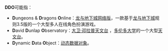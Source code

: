 '''DDO'''可能指：

* '''D'''ungeons & '''D'''ragons '''O'''nline：[[龙与地下城Online|龙与地下城网络版]]，一款基于[[龙与地下城|龙与地下城]]规则3.5版的一个大型多人在线角色扮演游戏。
* '''D'''avid '''D'''unlap '''O'''bservatory：[[大卫·邓拉普天文台|大卫·邓拉普天文台]]<!--有其他條目使用，新建者請以此條目名為底本-->，[[多伦多大学|多伦多大学]]的一个大型[[天文台|天文台]]。
* '''D'''ynamic '''D'''ata '''O'''bject：[[动态数据对象|动态数据对象]]。

{{disambig|Cat=三字拉丁字母缩写消歧义}}